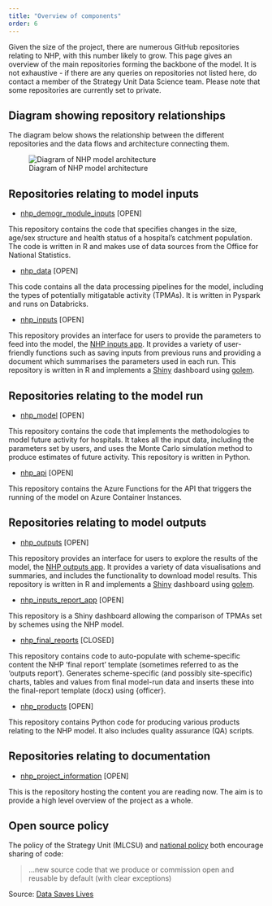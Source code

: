 ```yaml
---
title: "Overview of components"
order: 6
---
```


Given the size of the project, there are numerous GitHub repositories relating to NHP, with this number likely to grow. This page gives an overview of the main repositories forming the backbone of the model. It is not exhaustive - if there are any queries on repositories not listed here, do contact a member of the Strategy Unit Data Science team. Please note that some repositories are currently set to private.

## Diagram showing repository relationships

The diagram below shows the relationship between the different repositories and the data flows and architecture connecting them.

![Diagram of NHP model architecture](../resources/nhp_infrastructure_v4-1.png){fig-alt="A diagram showing the connections between the various repositories"}

## Repositories relating to model inputs

-   [nhp_demogr_module_inputs](https://github.com/The-Strategy-Unit/nhp_demogr_module_inputs) [OPEN]

This repository contains the code that specifies changes in the size, age/sex structure and health status of a hospital's catchment population. The code is written in R and makes use of data sources from the Office for National Statistics.

-   [nhp_data](https://github.com/The-Strategy-Unit/nhp_data) [OPEN]

This code contains all the data processing pipelines for the model, including the types of potentially mitigatable activity (TPMAs). It is written in Pyspark and runs on Databricks.

-   [nhp_inputs](https://github.com/The-Strategy-Unit/nhp_inputs) [OPEN]

This repository provides an interface for users to provide the parameters to feed into the model, the [NHP inputs app](https://connect.strategyunitwm.nhs.uk/nhp/inputs/). It provides a variety of user-friendly functions such as saving inputs from previous runs and providing a document which summarises the parameters used in each run. This repository is written in R and implements a [Shiny](https://shiny.posit.co/) dashboard using [golem](https://thinkr-open.github.io/golem/).

## Repositories relating to the model run

-   [nhp_model](https://github.com/The-Strategy-Unit/nhp_model/) [OPEN]

This repository contains the code that implements the methodologies to model future activity for hospitals. It takes all the input data, including the parameters set by users, and uses the Monte Carlo simulation method to produce estimates of future activity. This repository is written in Python.

-   [nhp_api](https://github.com/The-Strategy-Unit/nhp_api/) [OPEN]

This repository contains the Azure Functions for the API that triggers the running of the model on Azure Container Instances. 

## Repositories relating to model outputs

-   [nhp_outputs](https://github.com/The-Strategy-Unit/nhp_outputs) [OPEN]

This repository provides an interface for users to explore the results of the model, the [NHP outputs app](https://connect.strategyunitwm.nhs.uk/nhp/outputs/). It provides a variety of data visualisations and summaries, and includes the functionality to download model results. This repository is written in R and implements a [Shiny](https://shiny.posit.co/) dashboard using [golem](https://thinkr-open.github.io/golem/).

-   [nhp_inputs_report_app](https://github.com/The-Strategy-Unit/nhp_inputs_report_app) [OPEN]

This repository is a Shiny dashboard allowing the comparison of TPMAs set by schemes using the NHP model.

-   [nhp_final_reports](https://github.com/The-Strategy-Unit/nhp_final_reports) [CLOSED]

This repository contains code to auto-populate with scheme-specific content the NHP 'final report' template (sometimes referred to as the 'outputs report'). Generates scheme-specific (and possibly site-specific) charts, tables and values from final model-run data and inserts these into the final-report template (docx) using {officer}.

-   [nhp_products](https://github.com/The-Strategy-Unit/nhp_products) [OPEN]

This repository contains Python code for producing various products relating to the NHP model. It also includes quality assurance (QA) scripts.

## Repositories relating to documentation

-   [nhp_project_information](https://github.com/The-Strategy-Unit/nhp_project_information) [OPEN]

This is the repository hosting the content you are reading now. The aim is to provide a high level overview of the project as a whole.

## Open source policy

The policy of the Strategy Unit (MLCSU) and [national policy](https://www.gov.uk/government/publications/data-saves-lives-reshaping-health-and-social-care-with-data/data-saves-lives-reshaping-health-and-social-care-with-data#working-with-partners-to-develop-innovations-that-improve-health-and-care) both encourage sharing of code:

> ...new source code that we produce or commission open and reusable by default (with clear exceptions)

Source: [Data Saves Lives](https://www.gov.uk/government/publications/data-saves-lives-reshaping-health-and-social-care-with-data/data-saves-lives-reshaping-health-and-social-care-with-data#working-with-partners-to-develop-innovations-that-improve-health-and-care)

